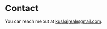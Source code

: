 # Contact

You can reach me out at <a href="mailto:kushajreal@gmail.com?subject=[Got%20email%20from%20website]%20SUBJECT">kushajreal&#64;gmail.com</a>.
